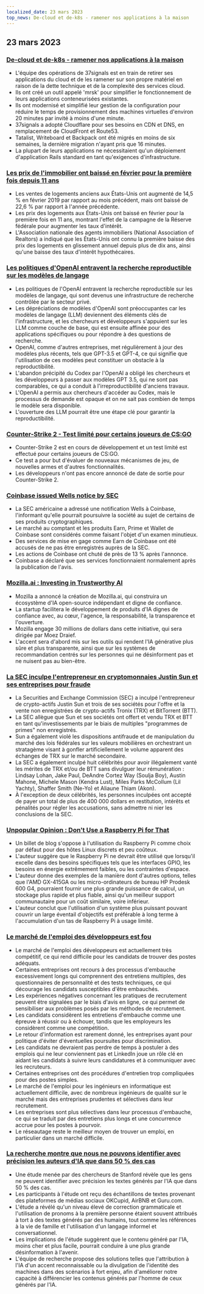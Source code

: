 ```yaml
---
localized_date: 23 mars 2023
top_news: De-cloud et de-k8s - ramener nos applications à la maison
---
```










<CallToAction />

<Steps>

## 23 mars 2023

### [De-cloud et de-k8s - ramener nos applications à la maison](https://dev.37signals.com/bringing-our-apps-back-home/?ref=hackernewsgpt.com)

- L'équipe des opérations de 37signals est en train de retirer ses applications du cloud et de les ramener sur son propre matériel en raison de la dette technique et de la complexité des services cloud.
- Ils ont créé un outil appelé 'mrsk' pour simplifier le fonctionnement de leurs applications conteneurisées existantes.
- Ils ont modernisé et simplifié leur gestion de la configuration pour réduire le temps de provisionnement des machines virtuelles d'environ 20 minutes par invité à moins d'une minute.
- 37signals a adopté Cloudflare pour ses besoins en CDN et DNS, en remplacement de CloudFront et Route53.
- Tatalist, Writeboard et Backpack ont été migrés en moins de six semaines, la dernière migration n'ayant pris que 16 minutes.
- La plupart de leurs applications ne nécessitaient qu'un déploiement d'application Rails standard en tant qu'exigences d'infrastructure.

### [Les prix de l'immobilier ont baissé en février pour la première fois depuis 11 ans](https://www.wsj.com/articles/home-prices-fell-in-february-for-first-time-in-11-years-73df0107?ref=hackernewsgpt.com)

- Les ventes de logements anciens aux États-Unis ont augmenté de 14,5 % en février 2019 par rapport au mois précédent, mais ont baissé de 22,6 % par rapport à l'année précédente.
- Les prix des logements aux États-Unis ont baissé en février pour la première fois en 11 ans, montrant l'effet de la campagne de la Réserve fédérale pour augmenter les taux d'intérêt.
- L'Association nationale des agents immobiliers (National Association of Realtors) a indiqué que les États-Unis ont connu la première baisse des prix des logements en glissement annuel depuis plus de dix ans, ainsi qu'une baisse des taux d'intérêt hypothécaires.

### [Les politiques d'OpenAI entravent la recherche reproductible sur les modèles de langage](https://aisnakeoil.substack.com/p/openais-policies-hinder-reproducible?ref=hackernewsgpt.com)

- Les politiques de l'OpenAI entravent la recherche reproductible sur les modèles de langage, qui sont devenus une infrastructure de recherche contrôlée par le secteur privé.
- Les dépréciations de modèles d'OpenAI sont préoccupantes car les modèles de langage (LLM) deviennent des éléments clés de l'infrastructure, et les chercheurs et développeurs s'appuient sur les LLM comme couche de base, qui est ensuite affinée pour des applications spécifiques ou pour répondre à des questions de recherche.
- OpenAI, comme d'autres entreprises, met régulièrement à jour des modèles plus récents, tels que GPT-3.5 et GPT-4, ce qui signifie que l'utilisation de ces modèles peut constituer un obstacle à la reproductibilité.
- L'abandon précipité du Codex par l'OpenAI a obligé les chercheurs et les développeurs à passer aux modèles GPT 3.5, qui ne sont pas comparables, ce qui a conduit à l'irreproductibilité d'anciens travaux.
- L'OpenAI a permis aux chercheurs d'accéder au Codex, mais le processus de demande est opaque et on ne sait pas combien de temps le modèle sera disponible.
- L'ouverture des LLM pourrait être une étape clé pour garantir la reproductibilité.

### [Counter-Strike 2 - Test limité pour certains joueurs de CS:GO](https://counter-strike.net/cs2?ref=hackernewsgpt.com)

- Counter-Strike 2 est en cours de développement et un test limité est effectué pour certains joueurs de CS:GO.
- Ce test a pour but d'évaluer de nouveaux mécanismes de jeu, de nouvelles armes et d'autres fonctionnalités.
- Les développeurs n'ont pas encore annoncé de date de sortie pour Counter-Strike 2.

### [Coinbase issued Wells notice by SEC](https://www.reuters.com/legal/coinbase-issued-wells-notice-by-sec-2023-03-22/?ref=hackernewsgpt.com)

- La SEC américaine a adressé une notification Wells à Coinbase, l'informant qu'elle pourrait poursuivre la société au sujet de certains de ses produits cryptographiques.
- Le marché au comptant et les produits Earn, Prime et Wallet de Coinbase sont considérés comme faisant l'objet d'un examen minutieux.
- Des services de mise en gage comme Earn de Coinbase ont été accusés de ne pas être enregistrés auprès de la SEC.
- Les actions de Coinbase ont chuté de près de 13 % après l'annonce.
- Coinbase a déclaré que ses services fonctionnaient normalement après la publication de l'avis.

### [Mozilla.ai : Investing in Trustworthy AI](https://blog.mozilla.org/en/mozilla/introducing-mozilla-ai-investing-in-trustworthy-ai/?ref=hackernewsgpt.com)

- Mozilla a annoncé la création de Mozilla.ai, qui construira un écosystème d'IA open-source indépendant et digne de confiance.
- La startup facilitera le développement de produits d'IA dignes de confiance avec, au cœur, l'agence, la responsabilité, la transparence et l'ouverture.
- Mozilla engage 30 millions de dollars dans cette initiative, qui sera dirigée par Moez Draief.
- L'accent sera d'abord mis sur les outils qui rendent l'IA générative plus sûre et plus transparente, ainsi que sur les systèmes de recommandation centrés sur les personnes qui ne désinforment pas et ne nuisent pas au bien-être.

### [La SEC inculpe l'entrepreneur en cryptomonnaies Justin Sun et ses entreprises pour fraude](https://www.sec.gov/news/press-release/2023-59?ref=hackernewsgpt.com)

- La Securities and Exchange Commission (SEC) a inculpé l'entrepreneur de crypto-actifs Justin Sun et trois de ses sociétés pour l'offre et la vente non enregistrées de crypto-actifs Tronix (TRX) et BitTorrent (BTT).
- La SEC allègue que Sun et ses sociétés ont offert et vendu TRX et BTT en tant qu'investissements par le biais de multiples "programmes de primes" non enregistrés.
- Sun a également violé les dispositions antifraude et de manipulation du marché des lois fédérales sur les valeurs mobilières en orchestrant un stratagème visant à gonfler artificiellement le volume apparent des échanges de TRX sur le marché secondaire.
- La SEC a également inculpé huit célébrités pour avoir illégalement vanté les mérites de TRX et/ou de BTT sans divulguer leur rémunération : Lindsay Lohan, Jake Paul, DeAndre Cortez Way (Soulja Boy), Austin Mahone, Michele Mason (Kendra Lust), Miles Parks McCollum (Lil Yachty), Shaffer Smith (Ne-Yo) et Aliaune Thiam (Akon).
- À l'exception de deux célébrités, les personnes inculpées ont accepté de payer un total de plus de 400 000 dollars en restitution, intérêts et pénalités pour régler les accusations, sans admettre ni nier les conclusions de la SEC.

### [Unpopular Opinion : Don't Use a Raspberry Pi for That](https://set-inform.com/2021/08/24/unpopular-opinion-dont-use-a-raspberry-pi-for-that/?ref=hackernewsgpt.com)

- Un billet de blog s'oppose à l'utilisation du Raspberry Pi comme choix par défaut pour des hôtes Linux discrets et peu coûteux.
- L'auteur suggère que le Raspberry Pi ne devrait être utilisé que lorsqu'il excelle dans des besoins spécifiques tels que les interfaces GPIO, les besoins en énergie extrêmement faibles, ou les contraintes d'espace.
- L'auteur donne des exemples de la manière dont d'autres options, telles que l'AMD GX-415GA ou les micro-ordinateurs de bureau HP Prodesk 600 G4, pourraient fournir une plus grande puissance de calcul, un stockage plus rapide et plus fiable, ainsi qu'un meilleur support communautaire pour un coût similaire, voire inférieur.
- L'auteur conclut que l'utilisation d'un système plus puissant pouvant couvrir un large éventail d'objectifs est préférable à long terme à l'accumulation d'un tas de Raspberry Pi à usage limité.

### [Le marché de l'emploi des développeurs est fou](https://old.reddit.com/r/ExperiencedDevs/comments/11xq5cz/the_developer_job_market_is_insane_right_now/?ref=hackernewsgpt.com)

- Le marché de l'emploi des développeurs est actuellement très compétitif, ce qui rend difficile pour les candidats de trouver des postes adéquats.
- Certaines entreprises ont recours à des processus d'embauche excessivement longs qui comprennent des entretiens multiples, des questionnaires de personnalité et des tests techniques, ce qui décourage les candidats susceptibles d'être embauchés.
- Les expériences négatives concernant les pratiques de recrutement peuvent être signalées par le biais d'avis en ligne, ce qui permet de sensibiliser aux problèmes posés par les méthodes de recrutement.
- Les candidats considèrent les entretiens d'embauche comme une épreuve à réussir ou à échouer, tandis que les employeurs les considèrent comme une compétition.
- Le retour d'information est rarement donné, les entreprises ayant pour politique d'éviter d'éventuelles poursuites pour discrimination.
- Les candidats ne devraient pas perdre de temps à postuler à des emplois qui ne leur conviennent pas et LinkedIn joue un rôle clé en aidant les candidats à suivre leurs candidatures et à communiquer avec les recruteurs.
- Certaines entreprises ont des procédures d'entretien trop compliquées pour des postes simples.
- Le marché de l'emploi pour les ingénieurs en informatique est actuellement difficile, avec de nombreux ingénieurs de qualité sur le marché mais des entreprises prudentes et sélectives dans leur recrutement.
- Les entreprises sont plus sélectives dans leur processus d'embauche, ce qui se traduit par des entretiens plus longs et une concurrence accrue pour les postes à pourvoir.
- Le réseautage reste le meilleur moyen de trouver un emploi, en particulier dans un marché difficile.

### [La recherche montre que nous ne pouvons identifier avec précision les auteurs d'IA que dans 50 % des cas](https://hai.stanford.edu/news/was-written-human-or-ai-tsu?ref=hackernewsgpt.com)

- Une étude menée par des chercheurs de Stanford révèle que les gens ne peuvent identifier avec précision les textes générés par l'IA que dans 50 % des cas.
- Les participants à l'étude ont reçu des échantillons de textes provenant des plateformes de médias sociaux OKCupid, AirBNB et Guru.com.
- L'étude a révélé qu'un niveau élevé de correction grammaticale et l'utilisation de pronoms à la première personne étaient souvent attribués à tort à des textes générés par des humains, tout comme les références à la vie de famille et l'utilisation d'un langage informel et conversationnel.
- Les implications de l'étude suggèrent que le contenu généré par l'IA, moins cher et plus facile, pourrait conduire à une plus grande désinformation à l'avenir.
- L'équipe de recherche propose des solutions telles que l'attribution à l'IA d'un accent reconnaissable ou la divulgation de l'identité des machines dans des scénarios à fort enjeu, afin d'améliorer notre capacité à différencier les contenus générés par l'homme de ceux générés par l'IA.

</Steps>
